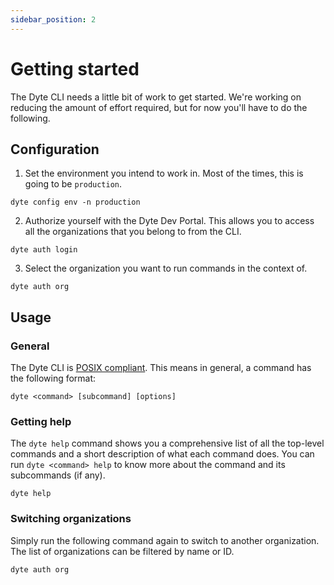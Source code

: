 ```yaml
---
sidebar_position: 2
---
```


# Getting started


The Dyte CLI needs a little bit of work to get started. We're working on reducing the amount of effort required, but for now you'll have to do the following.

## Configuration
1. Set the environment you intend to work in. Most of the times, this is going to be `production`.
```shell
dyte config env -n production
```

2. Authorize yourself with the Dyte Dev Portal. This allows you to access all the organizations that you belong to from the CLI.
```shell
dyte auth login
```

3. Select the organization you want to run commands in the context of.
```shell
dyte auth org
```

## Usage
### General
The Dyte CLI is [POSIX compliant](https://pubs.opengroup.org/onlinepubs/9699919799/basedefs/V1_chap12.html). This means in general, a command has the following format:
```
dyte <command> [subcommand] [options]
```

### Getting help
The `dyte help` command shows you a comprehensive list of all the top-level commands and a short description of what each command does. You can run `dyte <command> help` to know more about the command and its subcommands (if any).
```
dyte help
```

### Switching organizations
Simply run the following command again to switch to another organization. The list of organizations can be filtered by name or ID.
```shell
dyte auth org
```
